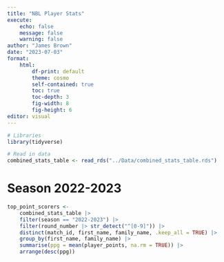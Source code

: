 ```yaml
---
title: "NBL Player Stats"
execute:
    echo: false
    message: false
    warning: false
author: "James Brown"
date: "2023-07-03"
format:
    html:
        df-print: default
        theme: cosmo
        self-contained: true
        toc: true
        toc-depth: 3
        fig-width: 8
        fig-height: 6
editor: visual
---
```


```r
# Libraries
library(tidyverse)

# Read in data
combined_stats_table <- read_rds("../Data/combined_stats_table.rds")
```

# Season 2022-2023

```r
top_point_scorers <-
    combined_stats_table |> 
    filter(season == "2022-2023") |> 
    filter(round_number |> str_detect("^[0-9]")) |> 
    distinct(match_id, first_name, family_name, .keep_all = TRUE) |> 
    group_by(first_name, family_name) |> 
    summarise(ppg = mean(player_points, na.rm = TRUE)) |> 
    arrange(desc(ppg))
```
